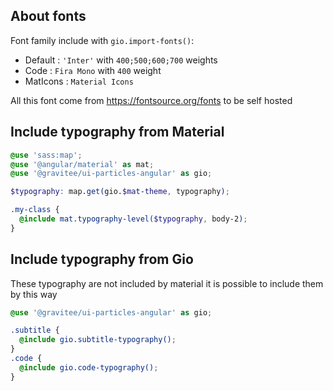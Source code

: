 
<Meta title="Theme / Typography / README" />

<Story id="theme-typography--showcase"></Story>

## About fonts

Font family include with `gio.import-fonts()`:

- Default : `'Inter'` with `400;500;600;700` weights
- Code : `Fira Mono` with `400` weight
- MatIcons : `Material Icons`

All this font come from https://fontsource.org/fonts to be self hosted

## Include typography from Material

```scss
@use 'sass:map';
@use '@angular/material' as mat;
@use '@gravitee/ui-particles-angular' as gio;

$typography: map.get(gio.$mat-theme, typography);

.my-class {
  @include mat.typography-level($typography, body-2);
}
```

## Include typography from Gio

These typography are not included by material it is possible to include them by this way

```scss
@use '@gravitee/ui-particles-angular' as gio;

.subtitle {
  @include gio.subtitle-typography();
}
.code {
  @include gio.code-typography();
}
```
